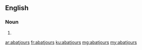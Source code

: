 ==English==

===Noun===
{{head|en|plural}}

# {{plural of|abatjour|lang=en}}

[[ar:abatjours]]
[[fr:abatjours]]
[[ku:abatjours]]
[[mg:abatjours]]
[[my:abatjours]]
